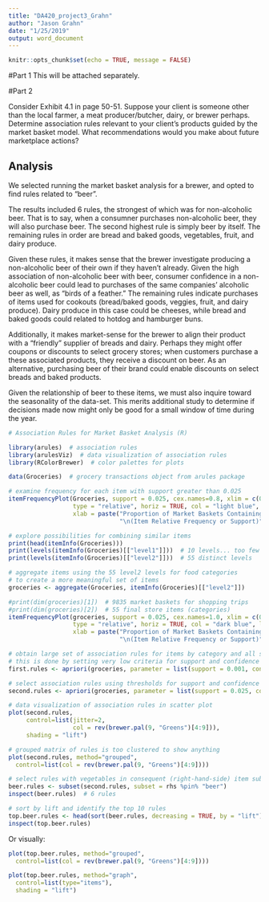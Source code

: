 ```yaml
---
title: "DA420_project3_Grahn"
author: "Jason Grahn"
date: "1/25/2019"
output: word_document
---
```


```r
knitr::opts_chunk$set(echo = TRUE, message = FALSE)
```

#Part 1
This will be attached separately. 

#Part 2

Consider Exhibit 4.1 in page 50-51. Suppose your client is someone other than the local farmer, a meat producer/butcher, dairy, or brewer perhaps. Determine association rules relevant to your client’s products guided by the market basket model. What recommendations would you make about future marketplace actions?

## Analysis
We selected running the market basket analysis for a brewer, and opted to find rules related to "beer". 

The results included 6 rules, the strongest of which was for non-alcoholic beer. That is to say, when a consumner purchases non-alcoholic beer, they will also purchase beer. The second highest rule is simply beer by itself. The remaining rules in order are bread and baked goods, vegetables, fruit, and dairy produce.

Given these rules, it makes sense that the brewer investigate producing a non-alcoholic beer of their own if they haven't already. Given the high association of non-alcoholic beer with beer, consumer confidence in a non-alcoholic beer could lead to purchases of the same companies' alcoholic beer as well, as "birds of a feather." The remaining rules indicate purchases of items used for cookouts (bread/baked goods, veggies, fruit, and dairy produce). Dairy produce in this case could be cheeses, while bread and baked goods could related to hotdog and hamburger buns. 

Additionally, it makes market-sense for the brewer to align their product with a "friendly" supplier of breads and dairy. Perhaps they might offer coupons or discounts to select grocery stores; when customers purchase a these associated products, they receive a discount on beer. As an alternative, purchasing beer of their brand could enable discounts on select breads and baked products.

Given the relationship of beer to these items, we must also inquire toward the seasonality of the data-set. This merits additional study to determine if decisions made now might only be good for a small window of time during the year. 

```r
# Association Rules for Market Basket Analysis (R)

library(arules)  # association rules
library(arulesViz)  # data visualization of association rules
library(RColorBrewer)  # color palettes for plots

data(Groceries)  # grocery transactions object from arules package

# examine frequency for each item with support greater than 0.025
itemFrequencyPlot(Groceries, support = 0.025, cex.names=0.8, xlim = c(0,0.3),
                  type = "relative", horiz = TRUE, col = "light blue", las = 1,
                  xlab = paste("Proportion of Market Baskets Containing Item",
                               "\n(Item Relative Frequency or Support)"))
```

```r
# explore possibilities for combining similar items
print(head(itemInfo(Groceries))) 
print(levels(itemInfo(Groceries)[["level1"]]))  # 10 levels... too few 
print(levels(itemInfo(Groceries)[["level2"]]))  # 55 distinct levels
```

```r
# aggregate items using the 55 level2 levels for food categories
# to create a more meaningful set of items
groceries <- aggregate(Groceries, itemInfo(Groceries)[["level2"]])  

#print(dim(groceries)[1])  # 9835 market baskets for shopping trips
#print(dim(groceries)[2])  # 55 final store items (categories)  
itemFrequencyPlot(groceries, support = 0.025, cex.names=1.0, xlim = c(0,0.5),
                  type = "relative", horiz = TRUE, col = "dark blue", las = 1,
                  xlab = paste("Proportion of Market Baskets Containing Item",
                               "\n(Item Relative Frequency or Support)"))
```


```r
# obtain large set of association rules for items by category and all shoppers
# this is done by setting very low criteria for support and confidence
first.rules <- apriori(groceries, parameter = list(support = 0.001, confidence = 0.05))

# select association rules using thresholds for support and confidence 
second.rules <- apriori(groceries, parameter = list(support = 0.025, confidence = 0.05))

# data visualization of association rules in scatter plot
plot(second.rules, 
     control=list(jitter=2, 
                  col = rev(brewer.pal(9, "Greens")[4:9])),
     shading = "lift")
```

```r
# grouped matrix of rules is too clustered to show anything
plot(second.rules, method="grouped",   
  control=list(col = rev(brewer.pal(9, "Greens")[4:9])))
```

```r
# select rules with vegetables in consequent (right-hand-side) item subsets
beer.rules <- subset(second.rules, subset = rhs %pin% "beer")
inspect(beer.rules)  # 6 rules
```


```r
# sort by lift and identify the top 10 rules
top.beer.rules <- head(sort(beer.rules, decreasing = TRUE, by = "lift"), 10)
inspect(top.beer.rules) 
```

Or visually:
```r
plot(top.beer.rules, method="grouped",   
  control=list(col = rev(brewer.pal(9, "Greens")[4:9])))
```

```r
plot(top.beer.rules, method="graph", 
  control=list(type="items"), 
  shading = "lift")
```



